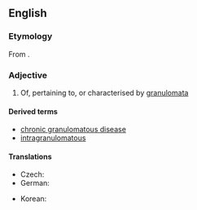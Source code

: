 ==English==

===Etymology===
From {{suffix|granuloma|tous|lang=en}}.

===Adjective===
{{en-adj}}

# {{lb|en|pathology}} Of, pertaining to, or characterised by [[granuloma]]ta

====Derived terms====
* [[chronic granulomatous disease]]
* [[intragranulomatous]]

====Translations====
{{trans-top|of, pertaining to, or characterized by granulomata}}
* Czech: {{t|cs|granulomatózní}}
* German: {{t|de|granulomatös}}
{{trans-mid}}
* Korean: {{t|ko|육아종성}}
{{trans-bottom}}